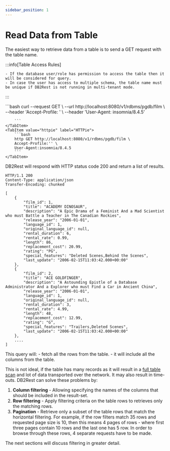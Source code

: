 ```yaml
---
sidebar_position: 1
---
```


# Read Data from Table

The easiest way to retrieve data from a table is to send a GET request with the table name.


:::info[Table Access Rules]

    - If the database user/role has permission to access the table then it will be considered for query.
    - In case the user has access to multiple schema, the table name must be unique if DB2Rest is not running in multi-tenant mode.

:::



<Tabs>
    <TabItem value="cURL" label="cURL" default>
        ```bash
        curl --request GET \
        --url http://localhost:8080/v1/rdbms/pgdb/film \
        --header 'Accept-Profile: ' \
        --header 'User-Agent: insomnia/8.4.5'

        ```
    </TabItem>
    <TabItem value="httpie" label="HTTPie">
        ```bash
        http GET http://localhost:8080/v1/rdbms/pgdb/film \
        Accept-Profile:'' \
        User-Agent:insomnia/8.4.5
        ```
    </TabItem>

</Tabs>

DB2Rest will respond with HTTP status code 200 and return a list of results.

```http
HTTP/1.1 200
Content-Type: application/json
Transfer-Encoding: chunked

[
	{
		"film_id": 1,
		"title": "ACADEMY DINOSAUR",
		"description": "A Epic Drama of a Feminist And a Mad Scientist who must Battle a Teacher in The Canadian Rockies",
		"release_year": "2006-01-01",
		"language_id": 1,
		"original_language_id": null,
		"rental_duration": 6,
		"rental_rate": 0.99,
		"length": 86,
		"replacement_cost": 20.99,
		"rating": "PG",
		"special_features": "Deleted Scenes,Behind the Scenes",
		"last_update": "2006-02-15T11:03:42.000+00:00"
	},
	{
		"film_id": 2,
		"title": "ACE GOLDFINGER",
		"description": "A Astounding Epistle of a Database Administrator And a Explorer who must Find a Car in Ancient China",
		"release_year": "2006-01-01",
		"language_id": 1,
		"original_language_id": null,
		"rental_duration": 3,
		"rental_rate": 4.99,
		"length": 48,
		"replacement_cost": 12.99,
		"rating": "G",
		"special_features": "Trailers,Deleted Scenes",
		"last_update": "2006-02-15T11:03:42.000+00:00"
	},
    ....
]

```

This query will:
    - fetch all the rows from the table.
    - it will include all the columns from the table.

This is not ideal, if the table has many records as it will result in a [full table scan](https://en.wikipedia.org/wiki/Full_table_scan) and lot of data transported over
the network. It may also result in time-outs. DB2Rest can solve these problems by:

1. **Column filtering** - Allowing specifying the names of the columns that should be included in the result-set.
2. **Row filtering** - Apply filtering criteria on the table rows to retrieves only the matching rows.
3. **Pagination** - Retrieve only a subset of the table rows that match the horizontal filtering. For example,
if the row filters match 35 rows and requested page size is 10, then this means 4 pages of rows - where first
three pages contain 10 rows and the last one has 5 row. In order to browse through these rows, 4 separate requests have to be made.

The next sections will discuss filtering in greater detail.





